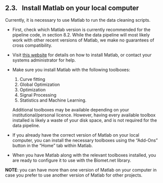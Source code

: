 ## 2.3. &nbsp; Install Matlab on your local computer

Currently, it is necessary to use Matlab to run the data cleaning scripts. 

* First, check which Matlab version is currently recommended for the pipeline code, in section 8.2. While the data pipeline will most likely work with other recent versions of Matlab, we make no guarantees of cross compatibility.

* Visit <a href="https://www.mathworks.com/help/install/ug/install-products-with-internet-connection.html" target="_blank" rel="noopener noreferrer">this website</a> for details on how to install Matlab, or contact your systems administrator for help. 

* Make sure you install Matlab with the following toolboxes:
    1. Curve fitting
    2. Global Optimization
    3. Optimization
    4. Signal Processing
    5. Statistics and Machine Learning.

    Additional toolboxes may be available depending on your institutional/personal licence. However, having every available toolbox installed is likely a waste of your disk space, and is not required for the data pipeline.

* If you already have the correct version of Matlab on your local computer, you can install the necessary toolboxes using the “Add-Ons” button in the “Home” tab within Matlab.

* When you have Matlab along with the relevant toolboxes installed, you are ready to configure it to use with the Biomet.net library.

**NOTE**: you can have more than one version of Matlab on your computer in case you prefer to use another version of Matlab for other projects.
